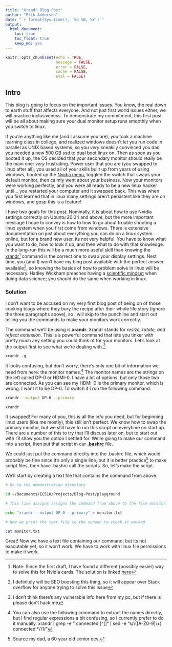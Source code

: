 ```yaml
---
title: "Xrandr Blog Post"
author: "Erik Andersen"
date: "`r format(Sys.time(), '%d %B, %Y')`"
output: 
  html_document:
    toc: true
    toc_float: true
    keep_md: yes
---
```


```r
knitr::opts_chunk$set(echo = TRUE,
                      message = FALSE,
                      error = FALSE,
                      cache = FALSE,
                      eval = FALSE)
```

## Intro

This blog is going to focus on the important issues. You know, the real down to earth stuff that affects everyone. And not just first world issues either, we will practice inclusiveness. To demonstrate my commitment, this first post will be all about making sure your dual monitor setup runs smoothly when you switch to linux. 

If you're anything like me (and I assume you are), you took a machine learning class in college, and realized windows doesn't let you run code in parallel as UNIX based systems, so you *very* sneakily convinced you dad you needed a new 500 GB ssd to dual boot linux on. Then as soon as you booted it up, the OS decided that your secondary monitor should really be the main one: *very* frustrating. Power user that you are (you swapped to linux after all), you used all of your skills built up from years of using windows, booted up the [Nvidia menu](https://forum.manjaro.org/t/how-do-you-use-nvidia-x-server-settings-exactly/96678), toggled the switch that swaps your default monitor, then calmly went about your business. Now your monitors were working perfectly, and you were all ready to be a new linux hacker until... you restarted your computer and it swapped back. This was when you first learned that in linux many settings aren't persistent like they are on windows, and *gasp* this is a feature!

I have two goals for this post. Nominally, it is about how to use Nvidia settings correctly on Ubuntu 20.04 and above, but the more important message I hope to convey is how to how to go about trouble shooting a linux system when you first come from windows. There is extensive documentation on just about everything you can do on a linux system online, but for a brand new user, its not very helpful. You have to know what you want to do, how to look it up, and then what to do with that knowledge. In the long-run this will be a much more useful skill than knowing the [xrandr](https://www.x.org/releases/X11R7.5/doc/man/man1/xrandr.1.html)^[Note: Since the first draft, I have found a different (possibly easier) way to solve this for Nvidia cards. The solution is linked [here](https://askubuntu.com/questions/379483/nvidia-x-server-settings-lost-on-every-reboot)] command is the correct one to swap your display settings. Next time, you (and I) won't have my blog post available with the perfect answer available^[I definitely will be SEO boosting this thing, so it will appear over Stack overflow for anyone trying to solve this issue], so knowing the basics of how to problem solve in linux will be necessary. Hadley Wickham preaches having a [scientific mindset](https://adv-r.hadley.nz/introduction.html#meta-techniques) when doing data science; you should do the same when working in linux.

### Solution

I don't want to be accused on my very first blog post of being on of those cooking blogs where they bury the recipe after their whole life story (ignore the three paragraphs above), so I will skip to the punchline and start out telling you the commands to make your monitors work correctly. 

The command we'll be using is **xrandr**. Xrandr stands for *resize, rotate, and reflect extension*. This is a powerful command that lets you tinker with pretty much any setting you could think of for your monitors. Let's look at the output first to see what we're dealing with.^[I don't think there's any vulnerable info here from my pc, but if there is please don't hack me]

```r
xrandr -q
```

It looks confusing, but don't worry, there's only one bit of information we need from here: the monitor names.^[You can also use the following command to extract the names directly, but I find regular expressions a bit confusing, so I currently prefer to do it manually. xrandr | grep -e " connected [^(]" | sed -e "s/\\([A-Z0-9]\\+) connected.*/\1/"] The monitor names are the strings on the left called DP-0 or HDMI-0. I have a lot of options, but only those two are connected. As you can see my HDMI-0 is the primary monitor, which is wrong. I want it to be DP-0. To switch it I run the following command.

```bash
xrandr --output DP-0 --primary
```

```bash
xrandr 
```

It swapped! For many of you, this is all the info you need, but for beginning linux users (like me mostly), this still isn't perfect. We know how to swap the primary monitor, but we still have to run this script on everytime on start up. There are a number of this to try that I'll discuss later on, but to start out with I'll show you the option I settled for. We're going to make our command into a script, then put that script in our **[.bashrc](https://www.journaldev.com/41479/bashrc-file-in-linux)** file.

We could just put the command direclty into the .bashrc file, which would probably be fine since it's only a single line, but it is better practice^[Source my dad, a 60 year old senior dev.] to make script files, then have .bashrc call the scripts. So, let's make the script. 

We'll start by creating a text file that contains the command from above. 

```bash
# Go to the demonstration directory

cd ~/Documents/EC510/Projects/Blog-Post/playground

# This line assigns assigns the command from above to the file monitor.txt. I have to echo it and put it in quotes, or bash will put the output from the command into the text file. 

echo "xrandr --output DP-0 --primary" > monitor.txt

# Now we print the text file to the screen to check it worked

cat monitor.txt
```

Great! Now we have a text file containing our command, but its not exacutable yet, so it won't work. We have to work with linux file permissions to make it work. 




















